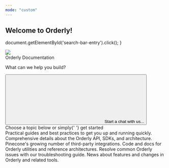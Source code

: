 ```yaml
---
mode: "custom"
---
```


## Welcome to Orderly!

  document.getElementById('search-bar-entry').click();
}
<div
  className="relative w-full flex items-center justify-center"
  style={{ height: '24rem', backgroundColor: '#1F1F33', overflow: 'hidden' }}
>
  <div style={{ flex: 'none' }}>
    <img
      src="/images/background.png"
      style={{ height: '68rem', width: '68rem' }}
    />
  </div>
  <div style={{ position: 'absolute', textAlign: 'center' }}>
    <div
      style={{
        color: 'white',
        fontWeight: '400',
        fontSize: '48px',
        margin: '0',
      }}
    >
      Orderly Documentation
    </div>
    <p
      style={{
        color: 'white',
        fontWeight: '400',
        fontSize: '20px',
        opacity: '0.7',
      }}
    >
      What can we help you build?
    </p>
    <button
      type="button"
      className="mx-auto w-full flex items-center text-sm leading-6 shadow-sm text-gray-400 bg-white ring-1 ring-gray-400/20 focus:outline-primary"
      id="home-search-entry"
      style={{
        maxWidth: '24rem',
        borderRadius: '4px',
        marginTop: '3rem',
        paddingLeft: '0.75rem',
        paddingRight: '0.75rem',
        paddingTop: '0.75rem',
        paddingBottom: '0.75rem',
      }}
      onClick={openSearch}
    >
      <svg
        className="h-4 w-4 ml-1.5 mr-3 flex-none bg-gray-500 hover:bg-gray-600 dark:bg-white/50 dark:hover:bg-white/70"
        style={{
          maskImage:
            'url("https://mintlify.b-cdn.net/v6.5.1/solid/magnifying-glass.svg")',
          maskRepeat: 'no-repeat',
          maskPosition: 'center center',
        }}
      />
      Start a chat with us...
    </button>
  </div>
</div>
<div style={{marginTop: '6rem', marginBottom: '8rem', maxWidth: '70rem', marginLeft: 'auto',
    marginRight: 'auto', paddingLeft: '1.25rem',
    paddingRight: '1.25rem' }}>
<div
  style={{
    textAlign: 'center',
    fontSize: '24px',
    fontWeight: '600',
    color: '#121142',
    marginBottom: '3rem',
  }}
>
  Choose a topic below or simply{' '}
  <span className="text-primary">get started</span>
</div>
<CardGroup cols={3}>
  <Card title="Guides" icon="book-open" href="/guides">
    Practical guides and best practices to get you up and running quickly.
  </Card>
  <Card title="Reference" icon="code-simple" href="/reference">
    Comprehensive details about the Orderly API, SDKs, and architecture.
  </Card>
  <Card title="Integrations" icon="link-simple" href="/integrations">
    Pinecone's growing number of third-party integrations.
  </Card>
  <Card title="Tools" icon="wrench" href="/tools">
    Code and docs for Orderly utilities and reference architectures.
  </Card>
  <Card title="Troubleshooting" icon="bug" href="/troubleshooting">
    Resolve common Orderly issues with our troubleshooting guide.
  </Card>
  <Card title="Releases" icon="party-horn" href="/release-notes">
    News about features and changes in Orderly and related tools.
  </Card>
</CardGroup>
</div

>
